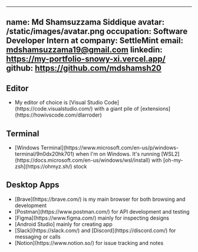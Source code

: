 ---
name: Md Shamsuzzama Siddique
avatar: /static/images/avatar.png
occupation: Software Developer  Intern at
company: SettleMint
email: mdshamsuzzama19@gmail.com
linkedin: https://my-portfolio-snowy-xi.vercel.app/
github: https://github.com/mdshamsh20
----

## Editor

<ul>
  <li>
    My editor of choice is [Visual Studio Code](https://code.visualstudio.com/) with a giant pile of
    [extensions](https://howivscode.com/dlarroder)
  </li>
</ul>

## Terminal

<ul>
  <li>
    [Windows Terminal](https://www.microsoft.com/en-us/p/windows-terminal/9n0dx20hk701) when I'm on
    Windows. It's running [WSL2](https://docs.microsoft.com/en-us/windows/wsl/install) with
    [oh-my-zsh](https://ohmyz.sh/) stock
  </li>
</ul>

## Desktop Apps

<ul>
  <li>[Brave](https://brave.com/) is my main browser for both browsing and development</li>
  <li>[Postman](https://www.postman.com/) for API development and testing</li>
  <li>[Figma](https://www.figma.com/) mainly for inspecting designs</li>
    <li>[Android Studio] mainly for creating app </li>

  <li>[Slack](https://slack.com/) and [Discord](https://discord.com/) for messaging or calls</li>
  <li>
     [Notion](https://www.notion.so/) for issue
    tracking and notes
  </li>
</ul>
